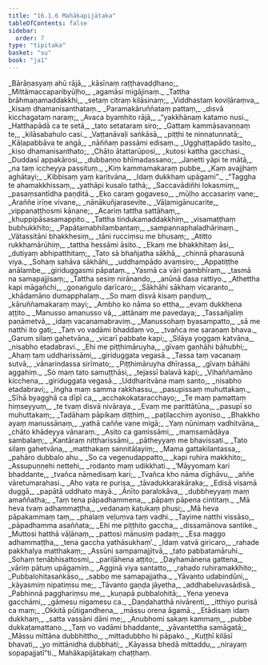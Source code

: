 ```yaml
---
title: "16.1.6 Mahākapijātaka"
tableOfContents: false
sidebar:
  order: 7
type: "tipitaka"
basket: "su"
book: "ja1"
---
```



<DynamicBreadcrumb />

<Division number="178" book="ja1" bookNo="22" page="298">

<Paragraph number="3438" type="verses" book="ja1">
_Bārāṇasyaṃ ahū rājā,_  
_kāsīnaṃ raṭṭhavaḍḍhano;_  
_Mittāmaccaparibyūḷho,_  
_agamāsi migājinaṃ._  

</Paragraph>

</Division>
<Division number="179" book="ja1" bookNo="22" page="298">

<Paragraph number="3439" type="verses" book="ja1">
_Tattha brāhmaṇamaddakkhi,_  
_setaṃ citraṃ kilāsinaṃ;_  
_Viddhastaṃ koviḷāraṃva,_  
_kisaṃ dhamanisanthataṃ._  

</Paragraph>

</Division>
<Division number="180" book="ja1" bookNo="22" page="298">

<Paragraph number="3440" type="verses" book="ja1">
_Paramakāruññataṃ pattaṃ,_  
_disvā kicchagataṃ naraṃ;_  
_Avaca byamhito rājā,_  
_“yakkhānaṃ katamo nusi._  

</Paragraph>

</Division>
<Division number="181" book="ja1" bookNo="22" page="298">

<Paragraph number="3441" type="verses" book="ja1">
_Hatthapādā ca te setā,_  
_tato setataraṃ siro;_  
_Gattaṃ kammāsavaṇṇaṃ te,_  
_kilāsabahulo casi._  

</Paragraph>

</Division>
<Division number="182" book="ja1" bookNo="22" page="298">

<Paragraph number="3442" type="verses" book="ja1">
_Vaṭṭanāvaḷi saṅkāsā,_  
_piṭṭhi te ninnatunnatā;_  
_Kāḷapabbāva te aṅgā,_  
_nāññaṃ passāmi edisaṃ._  

</Paragraph>

</Division>
<Division number="183" book="ja1" bookNo="22" page="298">

<Paragraph number="3443" type="verses" book="ja1">
_Ugghaṭṭapādo tasito,_  
_kiso dhamanisanthato;_  
_Chāto ātattarūposi,_  
_kutosi kattha gacchasi._  

</Paragraph>

</Division>
<Division number="184" book="ja1" bookNo="22" page="298">

<Paragraph number="3444" type="verses" book="ja1">
_Duddasī appakārosi,_  
_dubbaṇṇo bhīmadassano;_  
_Janetti yāpi te mātā,_  
_na taṃ iccheyya passituṃ._  

</Paragraph>

</Division>
<Division number="185" book="ja1" bookNo="22" page="298">

<Paragraph number="3445" type="verses" book="ja1">
_Kiṃ kammamakaraṃ pubbe,_  
_Kaṃ avajjhaṃ aghātayi;_  
_Kibbisaṃ yaṃ karitvāna,_  
_Idaṃ dukkhaṃ upāgami”._  

</Paragraph>

</Division>
<Division number="186" book="ja1" bookNo="22" page="298">

<Paragraph number="3446" type="verses" book="ja1">
_“Taggha te ahamakkhissaṃ,_  
_yathāpi kusalo tathā;_  
_Saccavādiñhi lokasmiṃ,_  
_pasaṃsantīdha paṇḍitā._  

</Paragraph>

</Division>
<Division number="187" book="ja1" bookNo="22" page="299">

<Paragraph number="3447" type="verses" book="ja1">
_Eko caraṃ gogaveso,_  
_mūḷho accasariṃ vane;_  
_Araññe irīṇe vivane,_  
_nānākuñjarasevite._  

</Paragraph>

</Division>
<Division number="188" book="ja1" bookNo="22" page="299">

<Paragraph number="3448" type="verses" book="ja1">
_Vāḷamigānucarite,_  
_vippanaṭṭhosmi kānane;_  
_Acariṃ tattha sattāhaṃ,_  
_khuppipāsasamappito._  

</Paragraph>

</Division>
<Division number="189" book="ja1" bookNo="22" page="299">

<Paragraph number="3449" type="verses" book="ja1">
_Tattha tindukamaddakkhiṃ,_  
_visamaṭṭhaṃ bubhukkhito;_  
_Papātamabhilambantaṃ,_  
_sampannaphaladhārinaṃ._  

</Paragraph>

</Division>
<Division number="190" book="ja1" bookNo="22" page="299">

<Paragraph number="3450" type="verses" book="ja1">
_Vātassitāni bhakkhesiṃ,_  
_tāni rucciṃsu me bhusaṃ;_  
_Atitto rukkhamārūhiṃ,_  
_tattha hessāmi āsito._  

</Paragraph>

</Division>
<Division number="191" book="ja1" bookNo="22" page="299">

<Paragraph number="3451" type="verses" book="ja1">
_Ekaṃ me bhakkhitaṃ āsi,_  
_dutiyaṃ abhipatthitaṃ;_  
_Tato sā bhañjatha sākhā,_  
_chinnā pharasunā viya._  

</Paragraph>

</Division>
<Division number="192" book="ja1" bookNo="22" page="299">

<Paragraph number="3452" type="verses" book="ja1">
_Sohaṃ sahāva sākhāhi,_  
_uddhampādo avaṃsiro;_  
_Appatiṭṭhe anālambe,_  
_giriduggasmi pāpataṃ._  

</Paragraph>

</Division>
<Division number="193" book="ja1" bookNo="22" page="299">

<Paragraph number="3453" type="verses" book="ja1">
_Yasmā ca vāri gambhīraṃ,_  
_tasmā na samapajjisaṃ;_  
_Tattha sesiṃ nirānando,_  
_anūnā dasa rattiyo._  

</Paragraph>

</Division>
<Division number="194" book="ja1" bookNo="22" page="299">

<Paragraph number="3454" type="verses" book="ja1">
_Athettha kapi māgañchi,_  
_gonaṅgulo darīcaro;_  
_Sākhāhi sākhaṃ vicaranto,_  
_khādamāno dumapphalaṃ._  

</Paragraph>

</Division>
<Division number="195" book="ja1" bookNo="22" page="299">

<Paragraph number="3455" type="verses" book="ja1">
_So maṃ disvā kisaṃ paṇḍuṃ,_  
_kāruññamakaraṃ mayi;_  
_Ambho ko nāma so ettha,_  
_evaṃ dukkhena aṭṭito._  

</Paragraph>

</Division>
<Division number="196" book="ja1" bookNo="22" page="299">

<Paragraph number="3456" type="verses" book="ja1">
_Manusso amanusso vā,_  
_attānaṃ me pavedaya;_  
_Tassañjaliṃ paṇāmetvā,_  
_idaṃ vacanamabraviṃ._  

</Paragraph>

</Division>
<Division number="197" book="ja1" bookNo="22" page="299">

<Paragraph number="3457" type="verses" book="ja1">
_Manussohaṃ byasampatto,_  
_sā me natthi ito gati;_  
_Taṃ vo vadāmi bhaddaṃ vo,_  
_tvañca me saraṇaṃ bhava._  

</Paragraph>

</Division>
<Division number="198" book="ja1" bookNo="22" page="300">

<Paragraph number="3458" type="verses" book="ja1">
_Garuṃ silaṃ gahetvāna,_  
_vicarī pabbate kapi;_  
_Silāya yoggaṃ katvāna,_  
_nisabho etadabravi._  

</Paragraph>

</Division>
<Division number="199" book="ja1" bookNo="22" page="300">

<Paragraph number="3459" type="verses" book="ja1">
_Ehi me piṭṭhimāruyha,_  
_gīvaṃ gaṇhāhi bāhubhi;_  
_Ahaṃ taṃ uddharissāmi,_  
_giriduggata vegasā._  

</Paragraph>

</Division>
<Division number="200" book="ja1" bookNo="22" page="300">

<Paragraph number="3460" type="verses" book="ja1">
_Tassa taṃ vacanaṃ sutvā,_  
_vānarindassa sirīmato;_  
_Piṭṭhimāruyha dhīrassa,_  
_gīvaṃ bāhāhi aggahiṃ._  

</Paragraph>

</Division>
<Division number="201" book="ja1" bookNo="22" page="332">

<Paragraph number="3461" type="verses" book="ja1">
_So maṃ tato samuṭṭhāsi,_  
_tejassī balavā kapi;_  
_Vihaññamāno kicchena,_  
_giriduggata vegasā._  

</Paragraph>

</Division>
<Division number="202" book="ja1" bookNo="22" page="382">

<Paragraph number="3462" type="verses" book="ja1">
_Uddharitvāna maṃ santo,_  
_nisabho etadabravi;_  
_Iṅgha maṃ samma rakkhassu,_  
_pasupissaṃ muhuttakaṃ._  

</Paragraph>

</Division>
<Division number="203" book="ja1" bookNo="22" page="382">

<Paragraph number="3463" type="verses" book="ja1">
_Sīhā byagghā ca dīpī ca,_  
_acchakokataracchayo;_  
_Te maṃ pamattaṃ hiṃseyyuṃ,_  
_te tvaṃ disvā nivāraya._  

</Paragraph>

</Division>
<Division number="204" book="ja1" bookNo="22" page="382">

<Paragraph number="3464" type="verses" book="ja1">
_Evaṃ me parittātūna,_  
_pasupī so muhuttakaṃ;_  
_Tadāhaṃ pāpikaṃ diṭṭhiṃ,_  
_paṭilacchiṃ ayoniso._  

</Paragraph>

</Division>
<Division number="205" book="ja1" bookNo="22" page="382">

<Paragraph number="3465" type="verses" book="ja1">
_Bhakkho ayaṃ manussānaṃ,_  
_yathā caññe vane migā;_  
_Yaṃ nūnimaṃ vadhitvāna,_  
_chāto khādeyya vānaraṃ._  

</Paragraph>

</Division>
<Division number="206" book="ja1" bookNo="22" page="382">

<Paragraph number="3466" type="verses" book="ja1">
_Asito ca gamissāmi,_  
_maṃsamādāya sambalaṃ;_  
_Kantāraṃ nittharissāmi,_  
_pātheyyaṃ me bhavissati._  

</Paragraph>

</Division>
<Division number="207" book="ja1" bookNo="22" page="382">

<Paragraph number="3467" type="verses" book="ja1">
_Tato silaṃ gahetvāna,_  
_matthakaṃ sannitāḷayiṃ;_  
_Mama gattakilantassa,_  
_pahāro dubbalo ahu._  

</Paragraph>

</Division>
<Division number="208" book="ja1" bookNo="22" page="383">

<Paragraph number="3468" type="verses" book="ja1">
_So ca vegenudappatto,_  
_kapi ruhira makkhito;_  
_Assupuṇṇehi nettehi,_  
_rodanto maṃ udikkhati._  

</Paragraph>

</Division>
<Division number="209" book="ja1" bookNo="22" page="383">

<Paragraph number="3469" type="verses" book="ja1">
_‘Māyyomaṃ kari bhaddante,_  
_tvañca nāmedisaṃ kari;_  
_Tvañca kho nāma dīghāvu,_  
_aññe vāretumarahasi._  

</Paragraph>

</Division>
<Division number="210" book="ja1" bookNo="22" page="383">

<Paragraph number="3470" type="verses" book="ja1">
_Aho vata re purisa,_  
_tāvadukkarakāraka;_  
_Edisā visamā duggā,_  
_papātā uddhato mayā._  

</Paragraph>

</Division>
<Division number="211" book="ja1" bookNo="22" page="383">

<Paragraph number="3471" type="verses" book="ja1">
_Ānīto paralokāva,_  
_dubbheyyaṃ maṃ amaññatha;_  
_Taṃ tena pāpadhammena,_  
_pāpaṃ pāpena cintitaṃ._  

</Paragraph>

</Division>
<Division number="212" book="ja1" bookNo="22" page="383">

<Paragraph number="3472" type="verses" book="ja1">
_Mā heva tvaṃ adhammaṭṭha,_  
_vedanaṃ kaṭukaṃ phusi;_  
_Mā heva pāpakammaṃ taṃ,_  
_phalaṃ veḷuṃva taṃ vadhi._  

</Paragraph>

</Division>
<Division number="213" book="ja1" bookNo="22" page="383">

<Paragraph number="3473" type="verses" book="ja1">
_Tayime natthi vissāso,_  
_pāpadhamma asaññata;_  
_Ehi me piṭṭhito gaccha,_  
_dissamānova santike._  

</Paragraph>

</Division>
<Division number="214" book="ja1" bookNo="22" page="383">

<Paragraph number="3474" type="verses" book="ja1">
_Muttosi hatthā vāḷānaṃ,_  
_pattosi mānusiṃ padaṃ;_  
_Esa maggo adhammaṭṭha,_  
_tena gaccha yathāsukhaṃ’._  

</Paragraph>

</Division>
<Division number="215" book="ja1" bookNo="22" page="383">

<Paragraph number="3475" type="verses" book="ja1">
_Idaṃ vatvā giricaro,_  
_rahade pakkhalya matthakaṃ;_  
_Assūni sampamajjitvā,_  
_tato pabbatamāruhi._  

</Paragraph>

</Division>
<Division number="216" book="ja1" bookNo="22" page="383">

<Paragraph number="3476" type="verses" book="ja1">
_Sohaṃ tenābhisattosmi,_  
_pariḷāhena aṭṭito;_  
_Ḍayhamānena gattena,_  
_vāriṃ pātuṃ upāgamiṃ._  

</Paragraph>

</Division>
<Division number="217" book="ja1" bookNo="22" page="383">

<Paragraph number="3477" type="verses" book="ja1">
_Agginā viya santatto,_  
_rahado ruhiramakkhito;_  
_Pubbalohitasaṅkāso,_  
_sabbo me samapajjatha._  

</Paragraph>

</Division>
<Division number="218" book="ja1" bookNo="22" page="383">

<Paragraph number="3478" type="verses" book="ja1">
_Yāvanto udabindūni,_  
_kāyasmiṃ nipatiṃsu me;_  
_Tāvanto gaṇḍa jāyetha,_  
_addhabeluvasādisā._  

</Paragraph>

</Division>
<Division number="219" book="ja1" bookNo="22" page="383">

<Paragraph number="3479" type="verses" book="ja1">
_Pabhinnā pagghariṃsu me,_  
_kuṇapā pubbalohitā;_  
_Yena yeneva gacchāmi,_  
_gāmesu nigamesu ca._  

</Paragraph>

</Division>
<Division number="220" book="ja1" bookNo="22" page="384">

<Paragraph number="3480" type="verses" book="ja1">
_Daṇḍahatthā nivārenti,_  
_itthiyo purisā ca maṃ;_  
_Okkitā pūtigandhena,_  
_māssu orena āgamā._  

</Paragraph>

</Division>
<Division number="221" book="ja1" bookNo="22" page="384">

<Paragraph number="3481" type="verses" book="ja1">
_Etādisaṃ idaṃ dukkhaṃ,_  
_satta vassāni dāni me;_  
_Anubhomi sakaṃ kammaṃ,_  
_pubbe dukkaṭamattano._  

</Paragraph>

</Division>
<Division number="222" book="ja1" bookNo="22" page="384">

<Paragraph number="3482" type="verses" book="ja1">
_Taṃ vo vadāmi bhaddante,_  
_yāvantettha samāgatā;_  
_Māssu mittāna dubbhittho,_  
_mittadubbho hi pāpako._  

</Paragraph>

</Division>
<Division number="223" book="ja1" bookNo="22" page="384">

<Paragraph number="3483" type="verses" book="ja1">
_Kuṭṭhī kilāsī bhavati,_  
_yo mittānidha dubbhati;_  
_Kāyassa bhedā mittaddu,_  
_nirayaṃ sopapajjatī”ti._  


</Paragraph>
</Division>

<Paragraph number="3484" type="center" book="ja1">
Mahākapijātakaṃ chaṭṭhaṃ.
</Paragraph>